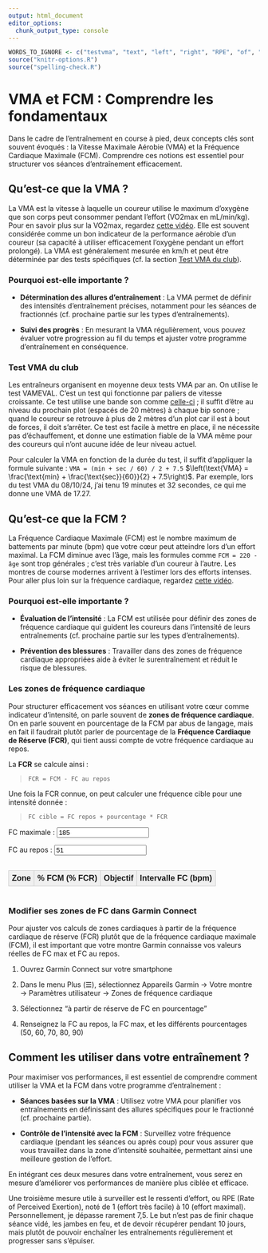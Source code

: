 ```yaml
---
output: html_document
editor_options: 
  chunk_output_type: console
---
```

```r
WORDS_TO_IGNORE <- c("testvma", "text", "left", "right", "RPE", "of", "Perceived", "Exertion", "Garmin", "Connect")
source("knitr-options.R")
source("spelling-check.R")
```

# VMA et FCM : Comprendre les fondamentaux {-}

Dans le cadre de l'entraînement en course à pied, deux concepts clés sont souvent évoqués :
la Vitesse Maximale Aérobie (VMA) et la Fréquence Cardiaque Maximale (FCM).
Comprendre ces notions est essentiel pour structurer vos séances d'entraînement efficacement.

## Qu'est-ce que la VMA ? {-}

La VMA est la vitesse à laquelle un coureur utilise le maximum d'oxygène que son corps peut consommer pendant l'effort (VO2max en mL/min/kg).
Pour en savoir plus sur la VO2max, regardez [cette vidéo](https://www.youtube.com/watch?v=MIVSIIvEhj0).
Elle est souvent considérée comme un bon indicateur de la performance aérobie d'un coureur (sa capacité à utiliser efficacement l'oxygène pendant un effort prolongé).
La VMA est généralement mesurée en km/h et peut être déterminée par des tests spécifiques (cf. la section [Test VMA du club](#testvma)).

### Pourquoi est-elle importante ? {-}

- **Détermination des allures d'entraînement** :
La VMA permet de définir des intensités d'entraînement précises, notamment pour les séances de fractionnés (cf. prochaine partie sur les types d'entraînements).

- **Suivi des progrès** :
En mesurant la VMA régulièrement, vous pouvez évaluer votre progression au fil du temps
et ajuster votre programme d'entraînement en conséquence.

### Test VMA du club {-#testvma}

Les entraîneurs organisent en moyenne deux tests VMA par an.
On utilise le test VAMEVAL. C'est un test qui fonctionne par paliers de vitesse croissante.
Ce test utilise une bande son comme [celle-ci](https://www.irbms.com/wp-content/uploads/2023/06/bande-son-1979-test-luc-leger.mp3) ; il suffit d'être au niveau du prochain plot (espacés de 20 mètres) à chaque bip sonore ; quand le coureur se retrouve à plus de 2 mètres d'un plot car il est à bout de forces, il doit s'arrêter.
Ce test est facile à mettre en place, il ne nécessite pas d'échauffement, et donne une estimation fiable de la VMA même pour des coureurs qui n'ont aucune idée de leur niveau actuel.

Pour calculer la VMA en fonction de la durée du test, il suffit d'appliquer la formule suivante : `VMA = (min + sec / 60) / 2 + 7.5` $\left(\text{VMA} = \frac{\text{min} + \frac{\text{sec}}{60}}{2} + 7.5\right)$. Par exemple, lors du test VMA du 08/10/24, j'ai tenu 19 minutes et 32 secondes, ce qui me donne une VMA de 17.27.


## Qu'est-ce que la FCM ? {-}

La Fréquence Cardiaque Maximale (FCM) est le nombre maximum de battements par minute (bpm) que votre cœur peut atteindre lors d'un effort maximal.
La FCM diminue avec l'âge, mais les formules comme `FCM = 220 - âge` sont trop générales ; c'est très variable d'un coureur à l'autre. 
Les montres de course modernes arrivent à l'estimer lors des efforts intenses.
Pour aller plus loin sur la fréquence cardiaque, regardez [cette vidéo](https://www.youtube.com/watch?v=c7f2gWekBXE).

### Pourquoi est-elle importante ? {-}

- **Évaluation de l'intensité** :
La FCM est utilisée pour définir des zones de fréquence cardiaque qui guident les coureurs dans l'intensité de leurs entraînements 
(cf. prochaine partie sur les types d'entraînements).

- **Prévention des blessures** :
Travailler dans des zones de fréquence cardiaque appropriées aide à éviter le surentraînement et réduit le risque de blessures.

### Les zones de fréquence cardiaque {-}

Pour structurer efficacement vos séances en utilisant votre cœur comme indicateur d'intensité, on parle souvent de **zones de fréquence cardiaque**. On en parle souvent en pourcentage de la FCM par abus de langage, mais en fait il faudrait plutôt parler de pourcentage de la **Fréquence Cardiaque de Réserve (FCR)**, qui tient aussi compte de votre fréquence cardiaque au repos.

La **FCR** se calcule ainsi :

> `FCR = FCM - FC au repos`

Une fois la FCR connue, on peut calculer une fréquence cible pour une intensité donnée :

> `FC cible = FC repos + pourcentage * FCR`

<label for="fcMaxInput">FC maximale :</label>
<input type="number" id="fcMaxInput" value="185" step="1" size="3">

<label for="fcRestInput">FC au repos :</label>
<input type="number" id="fcRestInput" value="51" step="1" size="2">

<div style="overflow-x: auto; max-width: 100%; margin-top: 10px;">
<table style="border-collapse: collapse; width: 100%; text-align: center; font-family: sans-serif;">
  <thead>
    <tr style="background-color: #f0f0f0;">
      <th style="border: 1px solid #ccc; padding: 6px;">Zone</th>
      <th style="border: 1px solid #ccc; padding: 6px;">% FCM (% FCR)</th>
      <th style="border: 1px solid #ccc; padding: 6px;">Objectif</th>
      <th style="border: 1px solid #ccc; padding: 6px;">Intervalle FC (bpm)</th>
    </tr>
  </thead>
  <tbody id="fcResultsBody"></tbody>
</table>
</div>

<script>
const zones = [
  { nom: "Zone 1", minPct: 0.50, maxPct: 0.60, objectif: "Récupération active" },
  { nom: "Zone 2", minPct: 0.60, maxPct: 0.70, objectif: "Endurance fondamentale" },
  { nom: "Zone 3", minPct: 0.70, maxPct: 0.80, objectif: "Endurance active" },
  { nom: "Zone 4", minPct: 0.80, maxPct: 0.90, objectif: "Résistance douce" },
  { nom: "Zone 5", minPct: 0.90, maxPct: 1.00, objectif: "Résistance dure / VMA" }
];

function updateFCTable(fcMax, fcRest) {
  const tbody = document.getElementById("fcResultsBody");
  tbody.innerHTML = "";

  const fcr = fcMax - fcRest; // Fréquence cardiaque de réserve

  zones.forEach(zone => {
    const minFC = Math.ceil(fcRest + zone.minPct * fcr);
    const maxFC = Math.floor(fcRest + zone.maxPct * fcr);

    const row = `<tr>
      <td style="border: 1px solid #ccc; padding: 6px;">${zone.nom}</td>
      <td style="border: 1px solid #ccc; padding: 6px;">${Math.round(zone.minPct*100)}–${Math.round(zone.maxPct*100)}%</td>
      <td style="border: 1px solid #ccc; padding: 6px;">${zone.objectif}</td>
      <td style="border: 1px solid #ccc; padding: 6px;">${minFC}–${maxFC}</td>
    </tr>`;
    tbody.insertAdjacentHTML("beforeend", row);
  });
}

// Initialisation
updateFCTable(
  parseInt(document.getElementById("fcMaxInput").value),
  parseInt(document.getElementById("fcRestInput").value)
);

// Mise à jour en temps réel
document.getElementById("fcMaxInput").addEventListener("input", () => {
  updateFCTable(
    parseInt(document.getElementById("fcMaxInput").value),
    parseInt(document.getElementById("fcRestInput").value)
  );
});
document.getElementById("fcRestInput").addEventListener("input", () => {
  updateFCTable(
    parseInt(document.getElementById("fcMaxInput").value),
    parseInt(document.getElementById("fcRestInput").value)
  );
});
</script>


### Modifier ses zones de FC dans Garmin Connect {-}

Pour ajuster vos calculs de zones cardiaques à partir de la fréquence cardiaque de réserve (FCR) plutôt que de la fréquence cardiaque maximale (FCM), il est important que votre montre Garmin connaisse vos valeurs réelles de FC max et FC au repos.

1. Ouvrez Garmin Connect sur votre smartphone

2. Dans le menu Plus (☰), sélectionnez Appareils Garmin → Votre montre → Paramètres utilisateur → Zones de fréquence cardiaque

3. Sélectionnez "à partir de réserve de FC en pourcentage"

4. Renseignez la FC au repos, la FC max, et les différents pourcentages (50, 60, 70, 80, 90)


## Comment les utiliser dans votre entraînement ? {-}

Pour maximiser vos performances, il est essentiel de comprendre comment utiliser la VMA et la FCM dans votre programme d'entraînement :

- **Séances basées sur la VMA** :
Utilisez votre VMA pour planifier vos entraînements en définissant des allures spécifiques pour le fractionné (cf. prochaine partie).

- **Contrôle de l'intensité avec la FCM** :
Surveillez votre fréquence cardiaque (pendant les séances ou après coup) pour vous assurer que vous travaillez dans la zone d'intensité souhaitée, permettant ainsi une meilleure gestion de l'effort.

En intégrant ces deux mesures dans votre entraînement,
vous serez en mesure d'améliorer vos performances de manière plus ciblée et efficace.

Une troisième mesure utile à surveiller est le ressenti d'effort, ou RPE (Rate of Perceived Exertion), noté de 1 (effort très facile) à 10 (effort maximal). Personnellement, je dépasse rarement 7,5. Le but n'est pas de finir chaque séance vidé, les jambes en feu, et de devoir récupérer pendant 10 jours, mais plutôt de pouvoir enchaîner les entraînements régulièrement et progresser sans s'épuiser.
